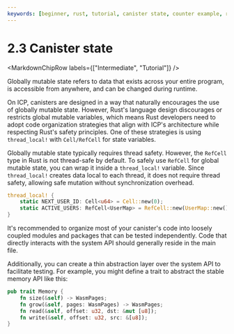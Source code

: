 ```yaml
---
keywords: [beginner, rust, tutorial, canister state, counter example, rust canister state]
---
```



# 2.3 Canister state

<MarkdownChipRow labels={["Intermediate", "Tutorial"]} />

Globally mutable state refers to data that exists across your entire program, is accessible from anywhere, and can be changed during runtime.

On ICP, canisters are designed in a way that naturally encourages the use of globally mutable state. However, Rust's language design discourages or restricts global mutable variables, which means Rust developers need to adopt code organization strategies that align with ICP's architecture while respecting Rust's safety principles. One of these strategies is using `thread_local!` with `Cell/RefCell` for state variables.

Globally mutable state typically requires thread safety. However, the `RefCell` type in Rust is not thread-safe by default. To safely use `RefCell` for global mutable state, you can wrap it inside a `thread_local!` variable. Since `thread_local!` creates data local to each thread, it does not require thread safety, allowing safe mutation without synchronization overhead.

```rust
thread_local! {
    static NEXT_USER_ID: Cell<u64> = Cell::new(0);
    static ACTIVE_USERS: RefCell<UserMap> = RefCell::new(UserMap::new());
}
```

It's recommended to organize most of your canister's code into loosely coupled modules and packages that can be tested independently. Code that directly interacts with the system API should generally reside in the main file.

Additionally, you can create a thin abstraction layer over the system API to facilitate testing. For example, you might define a trait to abstract the stable memory API like this:

```rust
pub trait Memory {
    fn size(&self) -> WasmPages;
    fn grow(&self, pages: WasmPages) -> WasmPages;
    fn read(&self, offset: u32, dst: &mut [u8]);
    fn write(&self, offset: u32, src: &[u8]);
}
```


<TutorialFooter />
